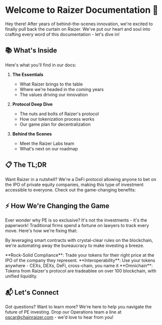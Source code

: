 
# Welcome to Raizer Documentation 🚀

Hey there! After years of behind-the-scenes innovation, we're excited to finally pull back the curtain on Raizer. We've put our heart and soul into crafting every word of this documentation - let's dive in!

<Highlight 
  type="feature"
  title="Where Wall Street Meets Web3"
  description="Raizer is revolutionizing private equity by bringing it to the blockchain, making investing more accessible, liquid, and transparent than ever before."
/>

## 📚 What's Inside
Here's what you'll find in our docs:

1. **The Essentials**
   - What Raizer brings to the table
   - Where we're headed in the coming years
   - The values driving our innovation

2. **Protocol Deep Dive**
   - The nuts and bolts of Raizer's protocol
   - How our tokenization process works
   - Our game plan for decentralization

3. **Behind the Scenes**
   - Meet the Raizer Labs team
   - What's next on our roadmap

## 📋 The TL;DR

Want Raizer in a nutshell? We're a DeFi protocol allowing anyone to bet on the IPO of private equity companies, making this type of investment accessible to everyone. Check out the game-changing benefits:

<Comparison 
  title="Accessibility"
  traditional="Traditional PE? Get ready to drop $100k minimum and know the right people just to get started."
  web3="With Raizer? Invest as little as $1 and tap into a whole network of PE opportunities."
/>

<Comparison 
  title="Liquidity"
  traditional="Old school PE locks up your money for 5-10 years with barely any way out"
  web3="Our protocol creates a marketplace where you can trade your tokens when you want"
/>

<Comparison 
  title="Transparency"
  traditional="Good luck figuring out what's happening with your PE investment"
  web3="Everything's on the blockchain - see exactly what's going on, 24/7"
/>

## ⚡ How We're Changing the Game

Ever wonder why PE is so exclusive? It's not the investments - it's the paperwork! Traditional firms spend a fortune on lawyers to track every move. Here's how we're fixing that:

<Highlight 
  type="informative"
  title="Cutting Through the Red Tape"
  description="Smart contracts automate the heavy lifting, making everything faster and more cost-effective."
/>

By leveraging smart contracts with crystal-clear rules on the blockchain, we're automating away the bureaucracy to make investing a breeze.

<div className="mt-6">

<Feature icon={Shield}>
  **Rock-Solid Compliance**: Trade your tokens for their right price at the IPO of the company they represent.
</Feature>

<Feature icon={Network}>
  **Interoperability**: Use your tokens anywhere - CEXs, DEXs, DeFi, cross-chain, you name it
</Feature>

<Feature icon={Users}>
  **Omnichain**: Tokens from Raizer's protocol are tradeablee on over 100 blockchain, with unified liquidity.
</Feature>
</div>

## 📬 Let's Connect

Got questions? Want to learn more? We're here to help you navigate the future of PE investing. Drop our Operations team a line at oscar@chainraizer.com - we'd love to hear from you! 